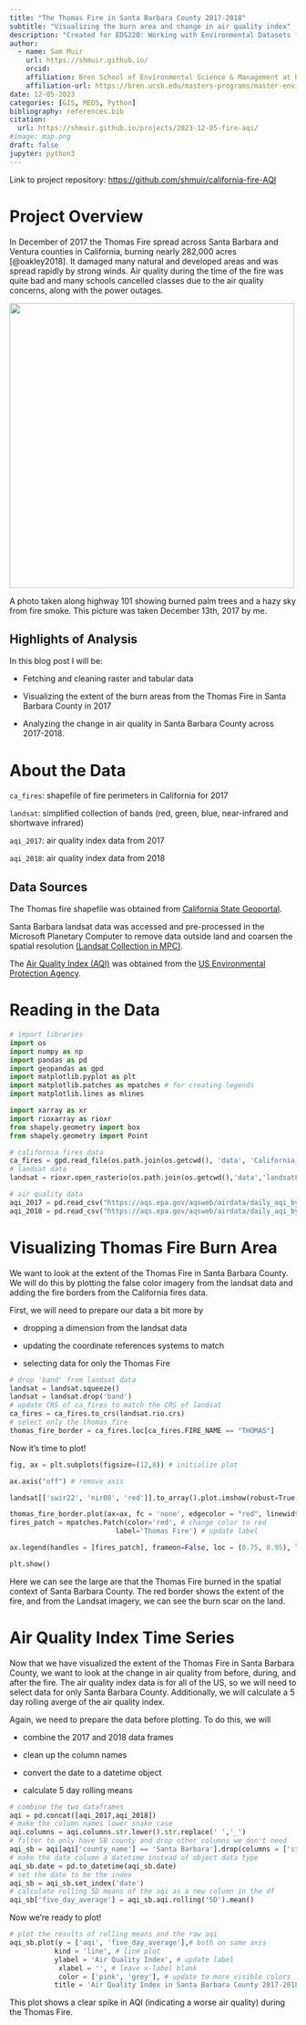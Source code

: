 ```yaml
---
title: "The Thomas Fire in Santa Barbara County 2017-2018"
subtitle: "Visualizing the burn area and change in air quality index"
description: "Created for EDS220: Working with Environmental Datasets for the Masters of Environmental Data Science program at UCSB"
author:
  - name: Sam Muir
    url: https://shmuir.github.io/
    orcid: 
    affiliation: Bren School of Environmental Science & Management at University of California Santa Barbara
    affiliation-url: https://bren.ucsb.edu/masters-programs/master-environmental-data-science
date: 12-05-2023
categories: [GIS, MEDS, Python]
bibliography: references.bib
citation:
  url: https://shmuir.github.io/projects/2023-12-05-fire-aqi/
#image: map.png
draft: false
jupyter: python3
---
```


Link to project repository: <https://github.com/shmuir/california-fire-AQI>

# Project Overview

In December of 2017 the Thomas Fire spread across Santa Barbara and Ventura counties in California, burning nearly 282,000 acres [@oakley2018]. It damaged many natural and developed areas and was spread rapidly by strong winds. Air quality during the time of the fire was quite bad and many schools cancelled classes due to the air quality concerns, along with the power outages.

![](fire_haze.jpg){width="500"}

A photo taken along highway 101 showing burned palm trees and a hazy sky from fire smoke. This picture was taken December 13th, 2017 by me.

## Highlights of Analysis

In this blog post I will be:

-   Fetching and cleaning raster and tabular data

-   Visualizing the extent of the burn areas from the Thomas Fire in Santa Barbara County in 2017

-   Analyzing the change in air quality in Santa Barbara County across 2017-2018.

# About the Data

`ca_fires`: shapefile of fire perimeters in California for 2017

`landsat`: simplified collection of bands (red, green, blue, near-infrared and shortwave infrared)

`aqi_2017`: air quality index data from 2017

`aqi_2018`: air quality index data from 2018

## Data Sources

The Thomas fire shapefile was obtained from [California State Geoportal](https://gis.data.ca.gov/datasets/CALFIRE-Forestry::california-fire-perimeters-all-1/about).

Santa Barbara landsat data was accessed and pre-processed in the Microsoft Planetary Computer to remove data outside land and coarsen the spatial resolution [(Landsat Collection in MPC)](https://planetarycomputer.microsoft.com/dataset/landsat-c2-l2).

The [Air Quality Index (AQI)](https://www.airnow.gov/aqi/aqi-basics/) was obtained from the [US Environmental Protection Agency](https://www.epa.gov/).

# Reading in the Data

```python
# import libraries
import os
import numpy as np
import pandas as pd
import geopandas as gpd
import matplotlib.pyplot as plt
import matplotlib.patches as mpatches # for creating legends
import matplotlib.lines as mlines

import xarray as xr
import rioxarray as rioxr
from shapely.geometry import box
from shapely.geometry import Point
```

```python
# california fires data
ca_fires = gpd.read_file(os.path.join(os.getcwd(), 'data', 'California_Fire_Perimeters_2017', 'California_Fire_Perimeters_2017.shp'))
# landsat data
landsat = rioxr.open_rasterio(os.path.join(os.getcwd(),'data','landsat8-2018-01-26-sb-simplified.nc'))

# air quality data
aqi_2017 = pd.read_csv("https://aqs.epa.gov/aqsweb/airdata/daily_aqi_by_county_2017.zip")
aqi_2018 = pd.read_csv("https://aqs.epa.gov/aqsweb/airdata/daily_aqi_by_county_2018.zip")
```

# Visualizing Thomas Fire Burn Area

We want to look at the extent of the Thomas Fire in Santa Barbara County. We will do this by plotting the false color imagery from the landsat data and adding the fire borders from the California fires data.

First, we will need to prepare our data a bit more by

-   dropping a dimension from the landsat data

-   updating the coordinate references systems to match

-   selecting data for only the Thomas Fire

```python
# drop 'band' from landsat data
landsat = landsat.squeeze()
landsat = landsat.drop('band')
# update CRS of ca_fires to match the CRS of landsat
ca_fires = ca_fires.to_crs(landsat.rio.crs)
# select only the thomas fire
thomas_fire_border = ca_fires.loc[ca_fires.FIRE_NAME == "THOMAS"]
```

Now it's time to plot!

```python
fig, ax = plt.subplots(figsize=(12,8)) # initialize plot

ax.axis("off") # remove axis

landsat[['swir22', 'nir08', 'red']].to_array().plot.imshow(robust=True, ax= ax)

thomas_fire_border.plot(ax=ax, fc = 'none', edgecolor = "red", linewidth = 1.5) # plot thomas fire ontop of landsat image
fires_patch = mpatches.Patch(color='red', # change color to red
                          label='Thomas Fire') # update label

ax.legend(handles = [fires_patch], frameon=False, loc = (0.75, 0.95), labelcolor = 'white') # add legend and update text color

plt.show()
```

Here we can see the large are that the Thomas Fire burned in the spatial context of Santa Barbara County. The red border shows the extent of the fire, and from the Landsat imagery, we can see the burn scar on the land. 

# Air Quality Index Time Series

Now that we have visualized the extent of the Thomas Fire in Santa Barbara County, we want to look at the change in air quality from before, during, and after the fire. The air quality index data is for all of the US, so we will need to select data for only Santa Barbara County. Additionally, we will calculate a 5 day rolling averge of the air quality index.

Again, we need to prepare the data before plotting. To do this, we will

-   combine the 2017 and 2018 data frames

-   clean up the column names

-   convert the date to a datetime object

-   calculate 5 day rolling means

```python
# combine the two dataframes
aqi = pd.concat([aqi_2017,aqi_2018])
# make the column names lower snake case
aqi.columns = aqi.columns.str.lower().str.replace(' ','_')
# filter to only have SB county and drop other columns we don't need
aqi_sb = aqi[aqi['county_name'] == 'Santa Barbara'].drop(columns = ['state_name', 'county_name', 'state_code', 'county_code'])
# make the date column a datetime instead of object data type
aqi_sb.date = pd.to_datetime(aqi_sb.date)
# set the date to be the index
aqi_sb = aqi_sb.set_index('date')
# calculate rolling 5D means of the aqi as a new column in the df
aqi_sb['five_day_average'] = aqi_sb.aqi.rolling('5D').mean()
```

Now we're ready to plot!

```python
# plot the results of rolling means and the raw aqi
aqi_sb.plot(y = ['aqi', 'five_day_average'],# both on same axis
           kind = 'line', # line plot
           ylabel = 'Air Quality Index', # update label
            xlabel = '', # leave x-label blank
            color = ['pink', 'grey'], # update to more visible colors
           title = 'Air Quality Index in Santa Barbara County 2017-2018') # add a title
```

This plot shows a clear spike in AQI (indicating a worse air quality) during the Thomas Fire. 
